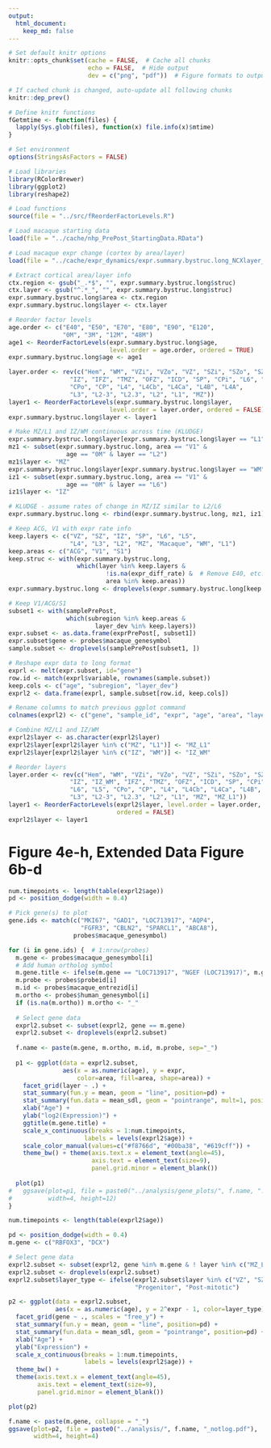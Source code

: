 ```yaml
---
output: 
  html_document:
    keep_md: false
---
```


```r
# Set default knitr options
knitr::opts_chunk$set(cache = FALSE,  # Cache all chunks
                      echo = FALSE,  # Hide output
                      dev = c("png", "pdf"))  # Figure formats to output

# If cached chunk is changed, auto-update all following chunks
knitr::dep_prev()

# Define knitr functions
fGetmtime <- function(files) {
  lapply(Sys.glob(files), function(x) file.info(x)$mtime)
}
```


```r
# Set environment
options(StringsAsFactors = FALSE)

# Load libraries
library(RColorBrewer)
library(ggplot2)
library(reshape2)

# Load functions
source(file = "../src/fReorderFactorLevels.R")
```

```r
# Load macaque starting data
load(file = "../cache/nhp_PrePost_StartingData.RData")

# Load macaque expr change (cortex by area/layer)
load(file = "../cache/expr_dynamics/expr.summary.bystruc.long_NCXlayer_dev.RData")

```


```r
# Extract cortical area/layer info
ctx.region <- gsub("_.*$", "", expr.summary.bystruc.long$struc)
ctx.layer <- gsub("^.*_", "", expr.summary.bystruc.long$struc)
expr.summary.bystruc.long$area <- ctx.region
expr.summary.bystruc.long$layer <- ctx.layer

# Reorder factor levels
age.order <- c("E40", "E50", "E70", "E80", "E90", "E120", 
               "0M", "3M", "12M", "48M")
age1 <- ReorderFactorLevels(expr.summary.bystruc.long$age, 
                            level.order = age.order, ordered = TRUE)
expr.summary.bystruc.long$age <- age1

layer.order <- rev(c("Hem", "WM", "VZi", "VZo", "VZ", "SZi", "SZo", "SZ", 
                 "IZ", "IFZ", "TMZ", "OFZ", "ICD", "SP", "CPi", "L6", "L5", 
                 "CPo", "CP", "L4", "L4Cb", "L4Ca", "L4B", "L4A", 
                 "L3", "L2-3", "L2.3", "L2", "L1", "MZ"))
layer1 <- ReorderFactorLevels(expr.summary.bystruc.long$layer, 
                            level.order = layer.order, ordered = FALSE)
expr.summary.bystruc.long$layer <- layer1

# Make MZ/L1 and IZ/WM continuous across time (KLUDGE)
expr.summary.bystruc.long$layer[expr.summary.bystruc.long$layer == "L1"] <- "MZ"
mz1 <- subset(expr.summary.bystruc.long, area == "V1" & 
                age == "0M" & layer == "L2")
mz1$layer <- "MZ"
expr.summary.bystruc.long$layer[expr.summary.bystruc.long$layer == "WM"] <- "IZ"
iz1 <- subset(expr.summary.bystruc.long, area == "V1" & 
                age == "0M" & layer == "L6")
iz1$layer <- "IZ"

# KLUDGE - assume rates of change in MZ/IZ similar to L2/L6
expr.summary.bystruc.long <- rbind(expr.summary.bystruc.long, mz1, iz1)

# Keep ACG, V1 with expr rate info
keep.layers <- c("VZ", "SZ", "IZ", "SP", "L6", "L5", 
                 "L4", "L3", "L2", "MZ", "Macaque", "WM", "L1")
keep.areas <- c("ACG", "V1", "S1")
keep.struc <- with(expr.summary.bystruc.long, 
                   which(layer %in% keep.layers & 
                           !is.na(expr_diff_rate) &  # Remove E40, etc.
                           area %in% keep.areas))
expr.summary.bystruc.long <- droplevels(expr.summary.bystruc.long[keep.struc, ])
```


```r
# Keep V1/ACG/S1
subset1 <- with(samplePrePost, 
                which(subregion %in% keep.areas & 
                        layer_dev %in% keep.layers))
expr.subset <- as.data.frame(exprPrePost[, subset1])
expr.subset$gene <- probes$macaque_genesymbol
sample.subset <- droplevels(samplePrePost[subset1, ])

# Reshape expr data to long format
exprl <- melt(expr.subset, id="gene")
row.id <- match(exprl$variable, rownames(sample.subset))
keep.cols <- c("age", "subregion", "layer_dev")
exprl2 <- data.frame(exprl, sample.subset[row.id, keep.cols])

# Rename columns to match previous ggplot command
colnames(exprl2) <- c("gene", "sample_id", "expr", "age", "area", "layer")

# Combine MZ/L1 and IZ/WM
exprl2$layer <- as.character(exprl2$layer)
exprl2$layer[exprl2$layer %in% c("MZ", "L1")] <- "MZ_L1"
exprl2$layer[exprl2$layer %in% c("IZ", "WM")] <- "IZ_WM"

# Reorder layers
layer.order <- rev(c("Hem", "WM", "VZi", "VZo", "VZ", "SZi", "SZo", "SZ", 
                 "IZ", "IZ_WM", "IFZ", "TMZ", "OFZ", "ICD", "SP", "CPi", 
                 "L6", "L5", "CPo", "CP", "L4", "L4Cb", "L4Ca", "L4B", "L4A", 
                 "L3", "L2-3", "L2.3", "L2", "L1", "MZ", "MZ_L1"))
layer1 <- ReorderFactorLevels(exprl2$layer, level.order = layer.order, 
                              ordered = FALSE)
exprl2$layer <- layer1

```


# Figure 4e-h, Extended Data Figure 6b-d
```r

num.timepoints <- length(table(exprl2$age))
pd <- position_dodge(width = 0.4)

# Pick gene(s) to plot
gene.ids <- match(c("MKI67", "GAD1", "LOC713917", "AQP4", 
                    "FGFR3", "CBLN2", "SPARCL1", "ABCA8"), 
                  probes$macaque_genesymbol)

for (i in gene.ids) {  # 1:nrow(probes)
  m.gene <- probes$macaque_genesymbol[i]
  # Add human ortholog symbol
  m.gene.title <- ifelse(m.gene == "LOC713917", "NGEF (LOC713917)", m.gene)
  m.probe <- probes$probeid[i]
  m.id <- probes$macaque_entrezid[i]
  m.ortho <- probes$human_genesymbol[i]
  if (is.na(m.ortho)) m.ortho <- "_"
  
  # Select gene data
  exprl2.subset <- subset(exprl2, gene == m.gene)
  exprl2.subset <- droplevels(exprl2.subset)
  
  f.name <- paste(m.gene, m.ortho, m.id, m.probe, sep="_")
  
  p1 <- ggplot(data = exprl2.subset, 
               aes(x = as.numeric(age), y = expr, 
                   color=area, fill=area, shape=area)) + 
    facet_grid(layer ~ .) + 
    stat_summary(fun.y = mean, geom = "line", position=pd) +
    stat_summary(fun.data = mean_sdl, geom = "pointrange", mult=1, position=pd) +
    xlab("Age") + 
    ylab("log2(Expression)") +
    ggtitle(m.gene.title) +
    scale_x_continuous(breaks = 1:num.timepoints, 
                     labels = levels(exprl2$age)) +
    scale_color_manual(values=c("#f8766d", "#00ba38", "#619cff")) +
    theme_bw() + theme(axis.text.x = element_text(angle=45),
                       axis.text = element_text(size=9),
                       panel.grid.minor = element_blank())
  
  plot(p1)
#   ggsave(plot=p1, file = paste0("../analysis/gene_plots/", f.name, ".pdf"), 
#          width=4, height=12) 
}

```

```r

num.timepoints <- length(table(exprl2$age))

pd <- position_dodge(width = 0.4)
m.gene <- c("RBFOX3", "DCX")

# Select gene data
exprl2.subset <- subset(exprl2, gene %in% m.gene & ! layer %in% c("MZ_L1", "IZ_WM"))
exprl2.subset <- droplevels(exprl2.subset)
exprl2.subset$layer_type <- ifelse(exprl2.subset$layer %in% c("VZ", "SZ"),
                                   "Progenitor", "Post-mitotic")

p2 <- ggplot(data = exprl2.subset, 
             aes(x = as.numeric(age), y = 2^expr - 1, color=layer_type)) + 
  facet_grid(gene ~ ., scales = "free_y") +
  stat_summary(fun.y = mean, geom = "line", position=pd) +
  stat_summary(fun.data = mean_sdl, geom = "pointrange", position=pd) +
  xlab("Age") + 
  ylab("Expression") +
  scale_x_continuous(breaks = 1:num.timepoints, 
                     labels = levels(exprl2$age)) +
  theme_bw() + 
  theme(axis.text.x = element_text(angle=45),
        axis.text = element_text(size=9),
        panel.grid.minor = element_blank())

plot(p2)

f.name <- paste(m.gene, collapse = "_")
ggsave(plot=p2, file = paste0("../analysis/", f.name, "_notlog.pdf"),
       width=4, height=4)


```
